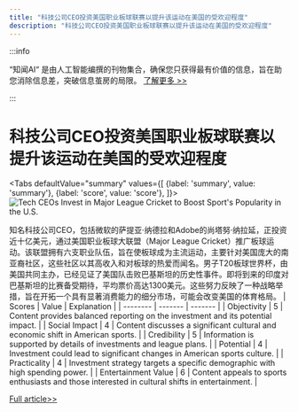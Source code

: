 ```yaml
---
title: "科技公司CEO投资美国职业板球联赛以提升该运动在美国的受欢迎程度"
description: "科技公司CEO投资美国职业板球联赛以提升该运动在美国的受欢迎程度"
---
```



:::info

“知闻AI“ 是由人工智能编撰的刊物集合，确保您只获得最有价值的信息，旨在助您消除信息差，突破信息茧房的局限。  [了解更多 >>](/)

:::

# 科技公司CEO投资美国职业板球联赛以提升该运动在美国的受欢迎程度


<Tabs
	defaultValue="summary"
	values={[
	{label: 'summary', value: 'summary'},
	{label: 'score', value: 'score'},
]}>
<TabItem value="summary">
<img
  src="https://image.informedainews.com/2024/06/Hea-T7Q-1717829598-0.jpg"
  alt="Tech CEOs Invest in Major League Cricket to Boost Sport's Popularity in the U.S."
/>



知名科技公司CEO，包括微软的萨提亚·纳德拉和Adobe的尚塔努·纳拉延，正投资近十亿美元，通过美国职业板球大联盟（Major League Cricket）推广板球运动。该联盟拥有六支职业队伍，旨在使板球成为主流运动，主要针对美国庞大的南亚裔社区，这些社区以其高收入和对板球的热爱而闻名。男子T20板球世界杯，由美国共同主办，已经见证了美国队击败巴基斯坦的历史性事件。即将到来的印度对巴基斯坦的比赛备受期待，平均票价高达1300美元。这些努力反映了一种战略举措，旨在开拓一个具有显著消费能力的细分市场，可能会改变美国的体育格局。
</TabItem>
<TabItem value="score">
	| Scores     | Value   | Explanation |
	| -------- | ------- | ------- |
	| Objectivity  | 5    | Content provides balanced reporting on the investment and its potential impact.    |
	| Social Impact | 4     | Content discusses a significant cultural and economic shift in American sports.    |
	| Credibility    | 5    | Information is supported by details of investments and league plans.    |
	| Potential    | 4    | Investment could lead to significant changes in American sports culture.    |
	| Practicality    | 4    | Investment strategy targets a specific demographic with high spending power.    |
	| Entertainment Value    | 6    | Content appeals to sports enthusiasts and those interested in cultural shifts in entertainment.    |
</TabItem>
</Tabs>

[Full article>>](https://www.cnbc.com/2024/06/07/nadella-narayen-among-tech-ceos-investing-in-crickets-american-dream.html)
